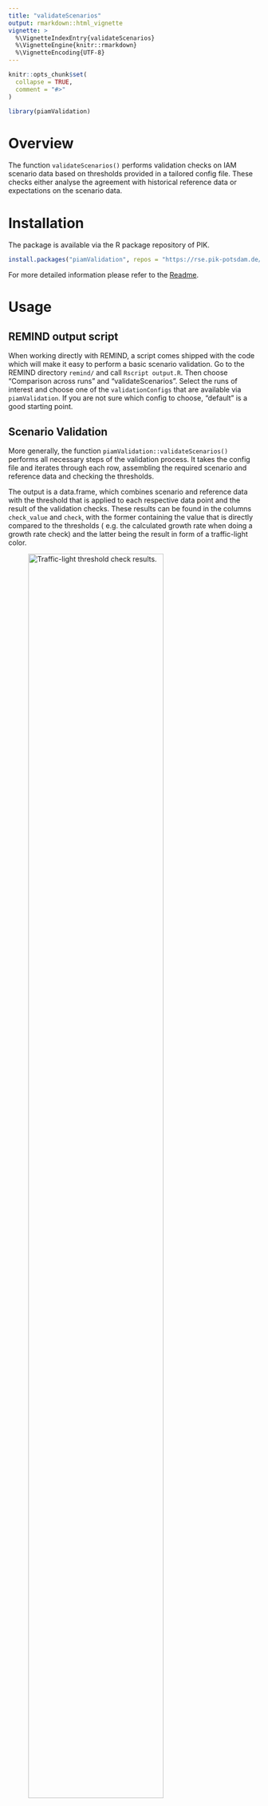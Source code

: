 ```yaml
---
title: "validateScenarios"
output: rmarkdown::html_vignette
vignette: >
  %\VignetteIndexEntry{validateScenarios}
  %\VignetteEngine{knitr::rmarkdown}
  %\VignetteEncoding{UTF-8}
---
```


```r
knitr::opts_chunk$set(
  collapse = TRUE,
  comment = "#>"
)
```

```r
library(piamValidation)
```


# Overview

The function `validateScenarios()` performs validation checks on IAM scenario 
data based on thresholds provided in a tailored config file. These checks either 
analyse the agreement with historical reference data or expectations on the 
scenario data.

# Installation

The package is available via the R package repository of PIK. 

```r
install.packages("piamValidation", repos = "https://rse.pik-potsdam.de/r/packages")
```

For more detailed information please refer to the 
[Readme](https://github.com/pik-piam/piamValidation/tree/main?tab=readme-ov-file#installation).

# Usage

## REMIND output script

When working directly with REMIND, a script comes shipped with the code which 
will make it easy to perform a basic scenario validation. Go to  the REMIND 
directory ``remind/`` and call ``Rscript output.R``. Then choose "Comparison 
across runs" and "validateScenarios". Select the runs of interest and choose
one of the ``validationConfigs`` that are available via ``piamValidation``.
If you are not sure which config to choose, "default" is a good starting point.

## Scenario Validation

More generally, the function ``piamValidation::validateScenarios()`` performs 
all necessary steps of the validation process. It takes the config file and 
iterates through each row, assembling the required scenario and reference data 
and checking the thresholds.

The output is a data.frame, which combines scenario and reference data with
the threshold that is applied to each respective data point and the result of 
the validation checks.
These results can be found in the columns ``check_value`` and ``check``, with 
the former containing the value that is directly compared to the thresholds (
e.g. the calculated growth rate when doing a growth rate check) and the latter
being the result in form of a traffic-light color.

![Traffic-light threshold check results.](./thresholds.png){width=80%}

Optionally, you can save the resulting data.frame to a .csv file by providing
an ``outputFile``.

```r
df <- validateScenarios(c(scenPath, histPath), config, outputFile = NULL)
```

The function argument ``config`` can be either the name of a config file found
in ``piamValidation`` (find the name via 
``inst/config/validationConfig_<name>.csv``) or a full path to a config file.

## Validation Report

To perform the validation and create an output document in one go, the function
``piamValidation::validationReport()`` can be used. It calls ``validateScenarios`` 
and additionally renders an .html file which features heat maps for all 
variables described in the config file.

By default, the .Rmd ``validation_default`` is used, but alternatives can be 
used or created according to individual needs in ``inst/markdown``.

The report is saved in a folder called ``output`` in the current working 
directory.

-> Be careful when using this function on big data sets and configs with many
variables as it might create very large html files.

```r
validationReport(c(scenPath, histPath), config, report = "default")
```

## Scenario Data

You can pass IAMC-style .mif, .csv or .xlsx files or vectors of paths to the 
function. More precisely, any data file which can be read by
``quitte::read.quitte()`` featuring the columns: 

*Model, Scenario, Region, Variable, Unit, \<years\>*

## Reference Data

Reference data should follow the same format guidelines as scenario data with 
the exception that the ``scenario`` column needs to read ``historical``. It is 
passed to the validation function together with the scenario data as part of the 
``dataPath`` argument, e.g.:

``validateScenarios(dataPath = c("<path_to_scenario_data>", "<path_to_reference_data>"),
config = ...)``


## Configuration File

The config file is the place where the validation checks are defined. It offers
a lot of flexibility for many different types of check but writing the file also 
comes with a few rules - depending on the type of check which should be
performed, different columns can or need to be filled.

![Rules for writing the config file for 6 different use cases.](./config_rules.jpg){width=100%}

**General Rules**

- one set of thresholds per row is allowed
- empty rows and rows without "variable" are ignored and can be used to structure the config
- later rows overwrite earlier rows if there is a data overlap
- only one reference period/model/scenario per data-slice (e.g. don't compare the same data against ref_model1 and ref_model2)


### Columns

*Comparison Type*

**metric**: decide which type of comparison will be performed, currently 
supported: ``relative, difference, absolute, growthrate``
            
**critical**: is it considered to be a critical check? the function 
``validationPass`` will only complain about failed checks if this is set to "yes"
            
            
            
*Which data will be validated?*

**variable**: choose one or multiple variables to be checked; define multiple 
variables via "\*" (one sub-level) or "\*\*" (all sub-levels)

**unit**: see paragraph below

**model**: choose one or multiple (comma-separated) models, or leave empty to choose all

**scenario**: choose one or multiple (comma-separated) scenarios, or leave empty to choose all

**region**: choose one or multiple (comma-separated) regions, or leave empty to choose all

**period**: choose one or multiple (comma-separated) periods, or leave empty to choose all
(for historical checks: ``2005 - 2020``, all other cases: ``< 2100``). You can also select a range via ``yyyy-yyyy``.
          
          
          
*Thresholds*

**min/max_yel/red**: minimum and maximum thresholds which decide whether a check
is passed (``green``), produces a warning (``yellow``) or is failed (``red``). 
If reference data is missing the result will be ``grey``. Each line needs at 
least one threshold. ``relative`` thresholds can be given either as percentage 
(``20%``) or decimal (``0.2``).
          
          
          
*What are we comparing to?*

**ref_model**: for model comparison set a reference model here, also setting 
the column ``model`` is recommended to avoid comparing a model to itself

**ref_scenario**: this column can be used in two ways - either compare two scenarios
produced by the same model to one-another (similar to model comparison), or set 
it to ``historical`` to compare model data to observational data provided by 
one or multiple external sources.

It is recommended to choose a historical reference source explicitly in the 
"ref_model" column for historical comparisons. Otherwise, all available 
historical sources will be averaged and the tooltip of a heat map will show
``ref_model = "multiple"``.

**ref_period**: compare data between different periods, set the reference period
here



### Units

It is recommended to include the unit of each variable in the config file to
avoid inconsistency between data sources. The tool performs checks, whether the
units in the config match those in scenario and reference data and returns a 
warning in case they don't. This check is performed using 
``piamInterfaces::areUnitsIdentical()`` to avoid false positives.

In case scenario or reference data contains variables with multiple units, it
will be filtered for the units matching those from the config file.

If the ``unit`` column is left empty, no consistency check will be performed.
This is the recommended approach when selecting multiple variables in one go via
``**``, which don't all share the same unit.

## Use Cases

To give some examples how to define various validation checks, see the 6 use
cases below.

### Use Case 1: relative comparison to reference data

You want to compare your scenario data to an external reference source, which 
provides historical (or projected) data for the variable you are interested in.
The thresholds are defined as a ``relative`` deviation above or below the 
reference value: $\textrm{relDeviation} = \frac{(\textrm{scenValue} - \textrm{refValue})}{\textrm{refValue}}$.

Example:

| metric   | critical | variable     | unit |model | scenario | region | period | min_red | min_yel | max_yel | max_red | ref_model | ref_scenario | ref_period |
|----------|----------|--------------|-------|-------|----------|--------|--------|---------|---------|---------|---------|-----------|--------------|------------|
| relative | yes      | Emi\|CO2\|Energy | Mt CO2/yr    |   |          |        |        | -0.25   | -0.2    | 0.2     | 0.25    | EDGAR8    | historical   |            |
| relative | yes      | Emi\|CO2\|Energy | Mt CO2/yr    |   |          | World  |        | -0.2    | -0.1    | 0.1     | 0.2     | EDGAR8    | historical   |            |


### Use Case 2: difference to reference data

You want to compare your scenario data to an external reference source, which 
provides historical (or projected) data for the variable you are interested in.

The thresholds are defined as a ``difference`` (above or below) to the 
reference value: $\textrm{difference} = \textrm{scenValue} - \textrm{refValue}$.

Example:

| metric   | critical | variable     | unit |model | scenario | region | period | min_red | min_yel | max_yel | max_red | ref_model | ref_scenario | ref_period |
|----------|----------|--------------|-------|-------|----------|--------|--------|---------|---------|---------|---------|-----------|--------------|------------|
| difference | yes      | Emi\|CO2\|Energy | Mt CO2/yr    |   |          |        |        | -100   | -50    | 50     | 100    | EDGAR8    | historical   |            |
| difference | yes      | Emi\|CO2\|Energy | Mt CO2/yr    |   |          | World  |        | -500    | -200    | 200     | 500     | EDGAR8    | historical   |            |

### Use Case 3: relative comparison to other model/scenario/period

You want to compare your scenario data to itself, either by comparing periods,
scenarios or models to one another. You select one or multiple 
periods/scenarios/models in the respective "period/scenario/model" column and
*exactly* one in the "ref_period/scenario/model" column.

The thresholds are defined as a ``relative`` deviation above or below the 
reference value: $\textrm{relDeviation} = \frac{(\textrm{scenValue} - \textrm{refValue})}{\textrm{refValue}}$.

Example:

| metric   | critical | variable     | unit |model | scenario | region | period | min_red | min_yel | max_yel | max_red | ref_model | ref_scenario | ref_period |
|----------|----------|--------------|-------|-------|----------|--------|------|---------|---------|---------|---------|-----------|--------------|------------|
| relative | yes      | Emi\|CO2\|Energy | Mt CO2/yr | REMIND |     |   |       |  -20%   |  -10%   |  10%    |   20%   | MESSAGE    |    |            |
| relative | yes      | Emi\|CO2\|Energy | Mt CO2/yr |   | NDC |       |       |         |  |  -25%   |  -10%   |       |  CurPol |            |
| relative | yes      | Emi\|CO2\|Energy | Mt CO2/yr |   | CurPol  |   | 2030   |   10%   |   20%   |   60%   |   80%   |  | |  2020          |
| relative | yes      | Emi\|CO2\|Energy | Mt CO2/yr |   | NDC     |   | 2030   | -20%    |  -10%   |   20%   |   40%   |  | |  2020          |

Currently, there is no support to compare different regions or variables to one another.

### Use Case 4: difference to other model/scenario/period

You want to compare your scenario data to itself, either by comparing periods,
scenarios or models to one another. You select one or multiple 
periods/scenarios/models in the respective "period/scenario/model" column and
*exactly* one in the "ref_period/scenario/model" column.

The thresholds are defined as a ``difference`` (above or below) to the 
reference value: $\textrm{difference} = \textrm{scenValue} - \textrm{refValue}$.

Example:

| metric   | critical | variable     | unit |model | scenario | region | period | min_red | min_yel | max_yel | max_red | ref_model | ref_scenario | ref_period |
|----------|----------|--------------|-------|-------|----------|--------|------|---------|---------|---------|---------|-----------|--------------|------------|
| difference | yes      | Emi\|CO2\|Energy | Mt CO2/yr | REMIND |     | World | 2020  |  -1500   |  -500   |  500  |   1500  | MESSAGE    |    |            |
| difference | yes      | Emi\|CO2\|Energy | Mt CO2/yr |   | NDC |    |   |       |                  |  -25%   |  -10%   ||  CurPol |           |
| difference | yes      | Emi\|CO2\|Energy | Mt CO2/yr |   | CurPol  |   | 2030   |   10%   |   20%   |   60%   |   80%   |  | |  2020          |
| difference | yes      | Emi\|CO2\|Energy | Mt CO2/yr |   | NDC     |   | 2030   | -20%    |  -10%   |   20%   |   40%   |  | |  2020          |

### Use Case 5: direct comparison to absolute thresholds

You want to compare your scenario data to explicit values. This could be the
case if you want to do sanity checks on variables that should never leave a 
certain range or you have expert guesses on ``absolute`` upper or lower thresholds.

The tool checks whether $\textrm{minRed/Yel} < \textrm{scenValue} < \textrm{maxYel/Red}$.

Example:

| metric   | critical | variable     | unit |model | scenario | region | period | min_red | min_yel | max_yel | max_red | ref_model | ref_scenario | ref_period |
|----------|----------|--------------|-------|-------|----------|--------|------|---------|---------|---------|---------|-----------|--------------|------------|
| absolute | yes      | Share\|\*\* | \% |  |     |   |       |  0   |     |    |   100  |   |    |    
| absolute | yes      | Carbon Management\|Storage | Mt CO2/yr |  |     |   |       |     |     |    |   10 000  |   |    |    

### Use Case 6: direct comparison to yearly growthrate

You want to check growth rates of variables in your scenario data. As 5-year
steps are expected, the average yearly growth rate over the last 5 years is 
calculated via:

$\textrm{growthRate} = \left(\frac{\textrm{value}}{\textrm{value5yearsAgo}}\right)^\frac{1}{5} - 1$.

Example:

| metric   | critical | variable     | unit |model | scenario | region | period | min_red | min_yel | max_yel | max_red | ref_model | ref_scenario | ref_period |
|----------|----------|--------------|-------|-------|----------|--------|------|---------|---------|---------|---------|-----------|--------------|------------|
| absolute | yes      | Cap\|Electricity\|Wind | GW  |  |     | USA |       |     |     |    |  50  |   |    |    

